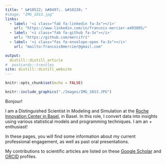 ```yaml
---
title: " &#10522; &#8497;. &#10230; "
#image: "IMG_1013.jpg"
links:
  - label: '<i class="fab fa-linkedin fa-3x"></i>'
    url: "https://www.linkedin.com/in/francois-mercier-a493805/"
  - label: '<i class="fab fa-github fa-3x"></i>'
    url: "https://github.com/mercifr1"
  - label: '<i class="fas fa-envelope-open fa-3x"></i>'
    url: "mailto:francois0mercier@gmail.com"

output:
  distill::distill_article
#  postcards::trestles
site: distill::distill_website
---
```

 

```r
knitr::opts_chunk$set(echo = FALSE)
```

```r
knitr::include_graphics("./Images/IMG_1013.JPG")  
```



Bonjour!

I am a Distinguished Scientist in Modeling and Simulation at the [Roche Innovation Center in Basel](https://www.roche.ch/en/standorte/basel-hq.htm), in Basel. 
In this role, I convert data into insights using various statistical models and programming techniques. I am an <i class="fab fa-r-project"></i> + <i class="fa-brands fa-github"></i> enthusiast!

In these pages, you will find some information about my current professional engagement, as well as past oral presentations.

My contributions to scientific articles are listed on these [Google Scholar](https://scholar.google.com/citations?user=JZwKfSkAAAAJ&hl=en) and [ORCID](https://orcid.org/0000-0002-5685-1408) profiles.

